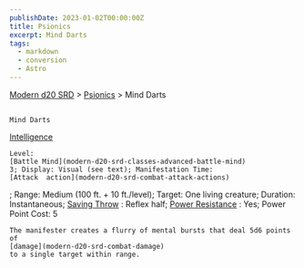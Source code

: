 ```yaml
---
publishDate: 2023-01-02T00:00:00Z
title: Psionics
excerpt: Mind Darts
tags:
  - markdown
  - conversion
  - Astro
---
```


[Modern d20 SRD](/#modernD20) >
[Psionics](modern-d20-srd-psionics-index) > Mind Darts

##

    Mind Darts

[Intelligence](modern-d20-srd-basics-ability-scores)

    Level:
    [Battle Mind](modern-d20-srd-classes-advanced-battle-mind)
    3; Display: Visual (see text); Manifestation Time:
    [Attack  action](modern-d20-srd-combat-attack-actions)
; Range: Medium (100
ft. + 10 ft./level); Target: One living creature; Duration: Instantaneous;
[Saving Throw](modern-d20-srd-basics-saving-throws)
: Reflex half;
[Power Resistance](modern-d20-srd-special-abilities-power-resistance)
: Yes; Power Point Cost: 5

    The manifester creates a flurry of mental bursts that deal 5d6 points of
    [damage](modern-d20-srd-combat-damage)
    to a single target within range.

